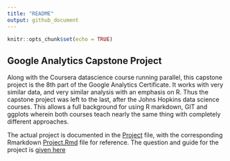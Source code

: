 ```yaml
---
title: "README"
output: github_document
---
```


```r
knitr::opts_chunk$set(echo = TRUE)
```

## Google Analytics Capstone Project

Along with the Coursera datascience course running parallel, this capstone project is the 8th part of the Google Analytics Certificate. It works with very similar data, and very similar analysis with an emphasis on R. Thus the capstone project was left to the last, after the Johns Hopkins data science courses. This allows a full background for using R markdown, GIT and ggplots wherein both courses teach nearly the same thing with completely different approaches.  


The actual project is documented in the [Project](Project.md) file, with the corresponding Rmarkdown [Project.Rmd](Project.Rmd) file for reference. The question and guide for the project is [given here](aacF81H_TsWnBfNR_x7FIg_36299b28fa0c4a5aba836111daad12f1_DAC8-Case-Study-1.pdf)
